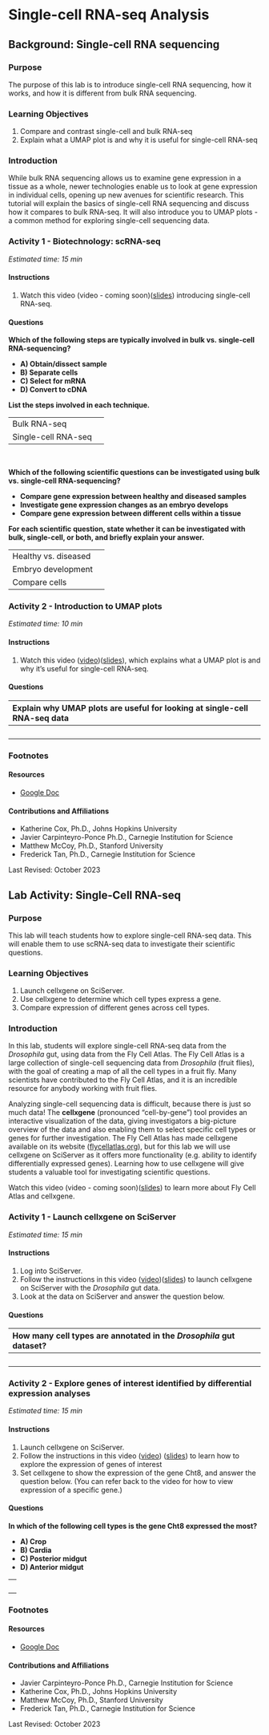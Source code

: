 # Single-cell RNA-seq Analysis

## Background: Single-cell RNA sequencing

### Purpose

The purpose of this lab is to introduce single-cell RNA sequencing, how it works, and how it is different from bulk RNA sequencing.

### Learning Objectives

1. Compare and contrast single-cell and bulk RNA-seq
1. Explain what a UMAP plot is and why it is useful for single-cell RNA-seq

### Introduction

While bulk RNA sequencing allows us to examine gene expression in a tissue as a whole, newer technologies enable us to look at gene expression in individual cells, opening up new avenues for scientific research. This tutorial will explain the basics of single-cell RNA sequencing and discuss how it compares to bulk RNA-seq. It will also introduce you to UMAP plots - a common method for exploring single-cell sequencing data.


### Activity 1 - Biotechnology: scRNA-seq

*Estimated time: 15  min*

#### Instructions

1. Watch this video (video - coming soon)([slides](https://docs.google.com/presentation/d/1axiRC66t6HYkCPzmxNdHXWqR5OpwPfiZxOkocrxji54/)) introducing single-cell RNA-seq.

#### Questions

**Which of the following steps are typically involved in bulk vs. single-cell RNA-sequencing?**

- **A) Obtain/dissect sample**
- **B) Separate cells**
- **C) Select for mRNA**
- **D) Convert to cDNA**

**List the steps involved in each technique.**

| | |
|:-|:-|
| Bulk RNA-seq | |
| Single-cell RNA-seq | |

<br>

**Which of the following scientific questions can be investigated using bulk vs. single-cell RNA-sequencing?**

- **Compare gene expression between healthy and diseased samples**
- **Investigate gene expression changes as an embryo develops**
- **Compare gene expression between different cells within a tissue**

**For each scientific question, state whether it can be investigated with bulk, single-cell, or both, and briefly explain your answer.**

| | |
|:-|:-|
| Healthy vs. diseased | |
| Embryo development | |
| Compare cells | |

### Activity 2 - Introduction to UMAP plots

*Estimated time: 10  min*

#### Instructions

1. Watch this video ([video](https://drive.google.com/file/d/1okkFjNhcvY_Xp_wdDalhb422dW1tz2Yj))([slides](https://docs.google.com/presentation/u/0/d/1QequxyKSeXFAeon2NIkOwi51pXqZgKnXg6trAipNDKk/)), which explains what a UMAP plot is and why it’s useful for single-cell RNA-seq.

#### Questions

| Explain why UMAP plots are useful for looking at single-cell RNA-seq data |
|:-|
| <br> |

### Footnotes

#### Resources

- [Google Doc](https://docs.google.com/document/d/1sKqNfe9iFLlGcuL0OHQ_aGARwC_Sqb8IQjIfwzP629Y/)

#### Contributions and Affiliations

- Katherine Cox, Ph.D., Johns Hopkins University
- Javier Carpinteyro-Ponce Ph.D., Carnegie Institution for Science
- Matthew McCoy, Ph.D., Stanford University
- Frederick Tan, Ph.D., Carnegie Institution for Science

Last Revised: October 2023


## Lab Activity: Single-Cell RNA-seq

### Purpose

This lab will teach students how to explore single-cell RNA-seq data.  This will enable them to use scRNA-seq data to investigate their scientific questions.

### Learning Objectives

1. Launch cellxgene on SciServer.
1. Use cellxgene to determine which cell types express a gene.
1. Compare expression of different genes across cell types.

### Introduction

In this lab, students will explore single-cell RNA-seq data from the *Drosophila* gut, using data from the Fly Cell Atlas.  The Fly Cell Atlas is a large collection of single-cell sequencing data from *Drosophila* (fruit flies), with the goal of creating a map of all the cell types in a fruit fly.  Many scientists have contributed to the Fly Cell Atlas, and it is an incredible resource for anybody working with fruit flies.  

Analyzing single-cell sequencing data is difficult, because there is just so much data!  The **cellxgene** (pronounced “cell-by-gene”) tool provides an interactive visualization of the data, giving investigators a big-picture overview of the data and also enabling them to select specific cell types or genes for further investigation.  The Fly Cell Atlas has made cellxgene available on its website ([flycellatlas.org](https://flycellatlas.org/)), but for this lab we will use cellxgene on SciServer as it offers more functionality (e.g. ability to identify differentially expressed genes).  Learning how to use cellxgene will give students a valuable tool for investigating scientific questions.

Watch this video (video - coming soon)([slides](https://docs.google.com/presentation/d/1VpdaBbZ04qUa2A_W9UwWEF_FVKfhImIt0703z4X1Vqo/edit#slide=id.g28a33aed8b2_0_253)) to learn more about Fly Cell Atlas and cellxgene.


### Activity 1 - Launch cellxgene on SciServer

*Estimated time: 15 min*

#### Instructions

1. Log into SciServer.
1. Follow the instructions in this video ([video](https://drive.google.com/file/d/11ZUswWj3MCaikhWIbEjK8LZ6i-Lum04I))([slides](https://docs.google.com/presentation/u/0/d/1NIUcSVoMlcVNphcLfS15jouG3_AYYYTrKwgcTrHr0zU/edit)) to launch cellxgene on SciServer with the *Drosophila* gut data.
1. Look at the data on SciServer and answer the question below.

#### Questions

| How many cell types are annotated in the *Drosophila* gut dataset? |
|:-|
| <br> |


### Activity 2 - Explore genes of interest identified by differential expression analyses

*Estimated time: 15 min*

#### Instructions

1. Launch cellxgene on SciServer.
1. Follow the instructions in this video ([video](https://drive.google.com/file/d/11PFYc2K4qYYvFYc05TCIyarliuWOmQ5x/view?usp=drive_link)) ([slides](https://docs.google.com/presentation/u/0/d/1b9OqXaqUGo0gAnsfbKD6PuLSqbpdREh241UkN_WwQIc/edit)) to learn how to explore the expression of genes of interest 
1. Set cellxgene to show the expression of the gene Cht8, and answer the question below.  (You can refer back to the video for how to view expression of a specific gene.)

#### Questions

**In which of the following cell types is the gene Cht8 expressed the most?**

- **A) Crop**
- **B) Cardia**
- **C) Posterior midgut**
- **D) Anterior midgut**

| |
|:-|
| <br> |

<!-- (these are just placeholders, copied from a different lab)

Determine the total reads across all genes, and the mean, median and max read counts for a single sample. Each student reports on one of the samples analyzed.

| Assigned Sample | |
|:-|:-|
| Total Reads | |
| Mean Read Count  | |
| Median Read Count  | |
| Max Read Count  | |

<br>

Look up the GeneID of the gene you presented on from the Biological Databases Lab. Use the filter command to find the readCount in both samples assigned to your group.

| How many reads does the gene have in your assigned dataset? |
|:-|
| Share a screenshot. |

<br>

| How many reads does the gene have in your partner's dataset? |
|:-|
| Share a screenshot. |

<br>

| Compare this number to the mean; is it average, high or low? |
|:-|
| <br> |

-->

### Footnotes

#### Resources

- [Google Doc](https://docs.google.com/document/d/1sKqNfe9iFLlGcuL0OHQ_aGARwC_Sqb8IQjIfwzP629Y/)

#### Contributions and Affiliations

- Javier Carpinteyro-Ponce Ph.D., Carnegie Institution for Science
- Katherine Cox, Ph.D., Johns Hopkins University
- Matthew McCoy, Ph.D., Stanford University
- Frederick Tan, Ph.D., Carnegie Institution for Science

Last Revised: October 2023


